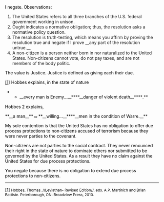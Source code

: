 <span style="color: #000000;">I negate. </span>
<span style="color: #000000;">Observations:</span>
# The United States refers to all three branches of the U.S. federal government working in unison.
# Ought indicates a normative obligation; thus, the resolution asks a normative policy question.
# The resolution is truth-testing, which means you affirm by proving the resolution true and negate if I prove __any part of the resolution untrue.__
# A non-citizen is a person neither born in nor naturalized to the United States. Non-citizens cannot vote, do not pay taxes, and are not members of the body politic. 

<span style="color: #000000;">The value is Justice. Justice is defined as giving each their due. </span>

[[home#_ftn1|[1]]]<span style="color: #000000;"> Hobbes explains, in the state of nature </span>

**__<span style="color: #000000;">every man is Enemy...</span>__****__<span style="color: #000000;">danger of violent death</span>__****<span style="color: #000000; font-size: 14.6667px;">.</span>**

<span style="color: #000000;"> Hobbes 2 explains, </span>

<span style="color: #000000;"> **__a man__** </span><span style="color: #000000; font-size: 8px;">be</span><span style="color: #000000;"> **__willing...__**</span>**<span style="color: #000000;">__men in the condition of Warre.__</span>**  



<span style="color: #000000;">My sole contention is that the United States has no obligation to offer due process protections to non-citizens accused of terrorism because they were never parties to the covenant. </span>

<span style="color: #000000;">Non-citizens are not parties to the social contract. They never renounced their right in the state of nature to dominate others nor submitted to be governed by the United States. As a result they have no claim against the United States for due process protections.</span>

<span style="color: #000000;">You negate because there is no obligation to extend due process protections to non-citizens. </span>

----
[[home#_ftnref|[1]]]<span style="color: #000000; font-size: 12px;"> Hobbes, Thomas. //Leviathan- Revised Edition//, eds. A.P. Martinich and Brian Battiste. Peterborough, ON: Broadview Press, 2010.</span>